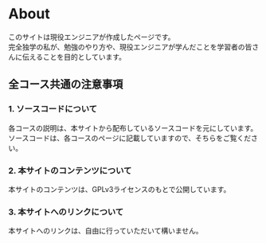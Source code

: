 # About

このサイトは現役エンジニアが作成したページです。<br/>
完全独学の私が、勉強のやり方や、現役エンジニアが学んだことを学習者の皆さんに伝えることを目的としています。

## 全コース共通の注意事項

### 1. ソースコードについて

各コースの説明は、本サイトから配布しているソースコードを元にしています。<br/>
ソースコードは、各コースのページに記載していますので、そちらをご覧ください。

### 2. 本サイトのコンテンツについて

本サイトのコンテンツは、GPLv3ライセンスのもとで公開しています。<br/>

### 3. 本サイトへのリンクについて

本サイトへのリンクは、自由に行っていただいて構いません。<br/>

